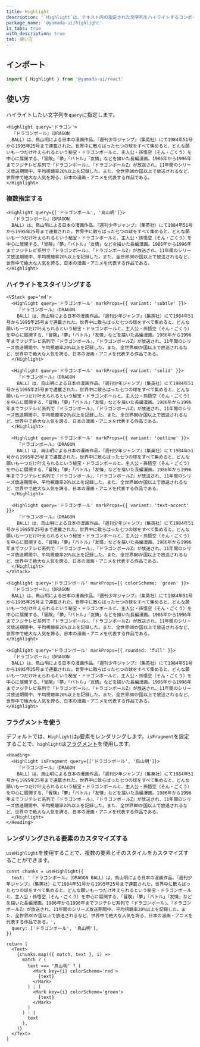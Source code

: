```yaml
---
title: Highlight
description: '`Highlight`は、テキスト内の指定された文字列をハイライトするコンポーネントです。デフォルトでは、`p`要素をレンダリングします。'
package_name: '@yamada-ui/highlight'
is_tabs: true
with_description: true
tab: 使い方
---
```


## インポート

```ts
import { Highlight } from '@yamada-ui/react'
```

## 使い方

ハイライトしたい文字列を`query`に指定します。

```tsx
<Highlight query='ドラゴン'>
  『ドラゴンボール』（DRAGON
  BALL）は、鳥山明による日本の漫画作品。『週刊少年ジャンプ』（集英社）にて1984年51号から1995年25号まで連載された。世界中に散らばった七つの球をすべて集めると、どんな願いも一つだけ叶えられるという秘宝・ドラゴンボールと、主人公・孫悟空（そん・ごくう）を中心に展開する、「冒険」「夢」「バトル」「友情」などを描いた長編漫画。1986年から1996年までフジテレビ系列で『ドラゴンボール』、『ドラゴンボールZ』が放送され、11年間のシリーズ放送期間中、平均視聴率20%以上を記録した。また、全世界80か国以上で放送されるなど、世界中で絶大な人気を誇る、日本の漫画・アニメを代表する作品である。
</Highlight>
```

### 複数指定する

```tsx
<Highlight query={['ドラゴンボール', '鳥山明']}>
  『ドラゴンボール』（DRAGON
  BALL）は、鳥山明による日本の漫画作品。『週刊少年ジャンプ』（集英社）にて1984年51号から1995年25号まで連載された。世界中に散らばった七つの球をすべて集めると、どんな願いも一つだけ叶えられるという秘宝・ドラゴンボールと、主人公・孫悟空（そん・ごくう）を中心に展開する、「冒険」「夢」「バトル」「友情」などを描いた長編漫画。1986年から1996年までフジテレビ系列で『ドラゴンボール』、『ドラゴンボールZ』が放送され、11年間のシリーズ放送期間中、平均視聴率20%以上を記録した。また、全世界80か国以上で放送されるなど、世界中で絶大な人気を誇る、日本の漫画・アニメを代表する作品である。
</Highlight>
```

### ハイライトをスタイリングする

```tsx
<VStack gap='md'>
  <Highlight query='ドラゴンボール' markProps={{ variant: 'subtle' }}>
    『ドラゴンボール』（DRAGON
    BALL）は、鳥山明による日本の漫画作品。『週刊少年ジャンプ』（集英社）にて1984年51号から1995年25号まで連載された。世界中に散らばった七つの球をすべて集めると、どんな願いも一つだけ叶えられるという秘宝・ドラゴンボールと、主人公・孫悟空（そん・ごくう）を中心に展開する、「冒険」「夢」「バトル」「友情」などを描いた長編漫画。1986年から1996年までフジテレビ系列で『ドラゴンボール』、『ドラゴンボールZ』が放送され、11年間のシリーズ放送期間中、平均視聴率20%以上を記録した。また、全世界80か国以上で放送されるなど、世界中で絶大な人気を誇る、日本の漫画・アニメを代表する作品である。
  </Highlight>

  <Highlight query='ドラゴンボール' markProps={{ variant: 'solid' }}>
    『ドラゴンボール』（DRAGON
    BALL）は、鳥山明による日本の漫画作品。『週刊少年ジャンプ』（集英社）にて1984年51号から1995年25号まで連載された。世界中に散らばった七つの球をすべて集めると、どんな願いも一つだけ叶えられるという秘宝・ドラゴンボールと、主人公・孫悟空（そん・ごくう）を中心に展開する、「冒険」「夢」「バトル」「友情」などを描いた長編漫画。1986年から1996年までフジテレビ系列で『ドラゴンボール』、『ドラゴンボールZ』が放送され、11年間のシリーズ放送期間中、平均視聴率20%以上を記録した。また、全世界80か国以上で放送されるなど、世界中で絶大な人気を誇る、日本の漫画・アニメを代表する作品である。
  </Highlight>

  <Highlight query='ドラゴンボール' markProps={{ variant: 'outline' }}>
    『ドラゴンボール』（DRAGON
    BALL）は、鳥山明による日本の漫画作品。『週刊少年ジャンプ』（集英社）にて1984年51号から1995年25号まで連載された。世界中に散らばった七つの球をすべて集めると、どんな願いも一つだけ叶えられるという秘宝・ドラゴンボールと、主人公・孫悟空（そん・ごくう）を中心に展開する、「冒険」「夢」「バトル」「友情」などを描いた長編漫画。1986年から1996年までフジテレビ系列で『ドラゴンボール』、『ドラゴンボールZ』が放送され、11年間のシリーズ放送期間中、平均視聴率20%以上を記録した。また、全世界80か国以上で放送されるなど、世界中で絶大な人気を誇る、日本の漫画・アニメを代表する作品である。
  </Highlight>

  <Highlight query='ドラゴンボール' markProps={{ variant: 'text-accent' }}>
    『ドラゴンボール』（DRAGON
    BALL）は、鳥山明による日本の漫画作品。『週刊少年ジャンプ』（集英社）にて1984年51号から1995年25号まで連載された。世界中に散らばった七つの球をすべて集めると、どんな願いも一つだけ叶えられるという秘宝・ドラゴンボールと、主人公・孫悟空（そん・ごくう）を中心に展開する、「冒険」「夢」「バトル」「友情」などを描いた長編漫画。1986年から1996年までフジテレビ系列で『ドラゴンボール』、『ドラゴンボールZ』が放送され、11年間のシリーズ放送期間中、平均視聴率20%以上を記録した。また、全世界80か国以上で放送されるなど、世界中で絶大な人気を誇る、日本の漫画・アニメを代表する作品である。
  </Highlight>
</VStack>
```

```tsx
<Highlight query='ドラゴンボール' markProps={{ colorScheme: 'green' }}>
  『ドラゴンボール』（DRAGON
  BALL）は、鳥山明による日本の漫画作品。『週刊少年ジャンプ』（集英社）にて1984年51号から1995年25号まで連載された。世界中に散らばった七つの球をすべて集めると、どんな願いも一つだけ叶えられるという秘宝・ドラゴンボールと、主人公・孫悟空（そん・ごくう）を中心に展開する、「冒険」「夢」「バトル」「友情」などを描いた長編漫画。1986年から1996年までフジテレビ系列で『ドラゴンボール』、『ドラゴンボールZ』が放送され、11年間のシリーズ放送期間中、平均視聴率20%以上を記録した。また、全世界80か国以上で放送されるなど、世界中で絶大な人気を誇る、日本の漫画・アニメを代表する作品である。
</Highlight>
```

```tsx
<Highlight query='ドラゴンボール' markProps={{ rounded: 'full' }}>
  『ドラゴンボール』（DRAGON
  BALL）は、鳥山明による日本の漫画作品。『週刊少年ジャンプ』（集英社）にて1984年51号から1995年25号まで連載された。世界中に散らばった七つの球をすべて集めると、どんな願いも一つだけ叶えられるという秘宝・ドラゴンボールと、主人公・孫悟空（そん・ごくう）を中心に展開する、「冒険」「夢」「バトル」「友情」などを描いた長編漫画。1986年から1996年までフジテレビ系列で『ドラゴンボール』、『ドラゴンボールZ』が放送され、11年間のシリーズ放送期間中、平均視聴率20%以上を記録した。また、全世界80か国以上で放送されるなど、世界中で絶大な人気を誇る、日本の漫画・アニメを代表する作品である。
</Highlight>
```

### フラグメントを使う

デフォルトでは、`Highlight`は`p`要素をレンダリングします。`isFragment`を設定することで、`highlight`は[フラグメント](https://react.dev/reference/react/Fragment)を使用します。

```tsx
<Heading>
  <Highlight isFragment query={['ドラゴンボール', '鳥山明']}>
    『ドラゴンボール』（DRAGON
    BALL）は、鳥山明による日本の漫画作品。『週刊少年ジャンプ』（集英社）にて1984年51号から1995年25号まで連載された。世界中に散らばった七つの球をすべて集めると、どんな願いも一つだけ叶えられるという秘宝・ドラゴンボールと、主人公・孫悟空（そん・ごくう）を中心に展開する、「冒険」「夢」「バトル」「友情」などを描いた長編漫画。1986年から1996年までフジテレビ系列で『ドラゴンボール』、『ドラゴンボールZ』が放送され、11年間のシリーズ放送期間中、平均視聴率20%以上を記録した。また、全世界80か国以上で放送されるなど、世界中で絶大な人気を誇る、日本の漫画・アニメを代表する作品である。
  </Highlight>
</Heading>
```

### レンダリングされる要素のカスタマイズする

`useHighlight`を使用することで、複数の要素とそのスタイルをカスタマイズすることができます。

```tsx functional=true
const chunks = useHighlight({
  text: '『ドラゴンボール』（DRAGON BALL）は、鳥山明による日本の漫画作品。『週刊少年ジャンプ』（集英社）にて1984年51号から1995年25号まで連載された。世界中に散らばった七つの球をすべて集めると、どんな願いも一つだけ叶えられるという秘宝・ドラゴンボールと、主人公・孫悟空（そん・ごくう）を中心に展開する、「冒険」「夢」「バトル」「友情」などを描いた長編漫画。1986年から1996年までフジテレビ系列で『ドラゴンボール』、『ドラゴンボールZ』が放送され、11年間のシリーズ放送期間中、平均視聴率20%以上を記録した。また、全世界80か国以上で放送されるなど、世界中で絶大な人気を誇る、日本の漫画・アニメを代表する作品である。',
  query: ['ドラゴンボール', '鳥山明'],
})

return (
  <Text>
    {chunks.map(({ match, text }, i) =>
      match ? (
        text === '鳥山明' ? (
          <Mark key={i} colorScheme='red'>
            {text}
          </Mark>
        ) : (
          <Mark key={i} colorScheme='green'>
            {text}
          </Mark>
        )
      ) : (
        text
      ),
    )}
  </Text>
)
```
